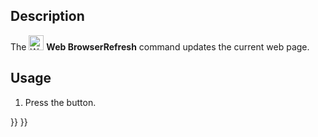 <languages/>
<translate>

<!--T:1-->
{{Docnav
|[[Web_BrowserNext|BrowserNext]]
|[[Web_BrowserStop|BrowserStop]]
|[[Web_Workbench|Web]]
|IconL=Web_BrowserNext.svg
|IconR=Web_BrowserStop.svg
|IconC=Workbench_Web.svg
}}

<!--T:2-->
{{GuiCommand
|Name=Web BrowserRefresh
|MenuLocation=
|Workbenches=[[Web_Workbench|Web]], [[Start_Workbench|Start]]
|SeeAlso=
}}

==Description== <!--T:3-->

<!--T:4-->
The [[Image:Web_BrowserRefresh.svg|24px]] '''Web BrowserRefresh''' command updates the current web page.

==Usage== <!--T:5-->

<!--T:6-->
# Press the {{Button|[[Image:Web_BrowserRefresh.svg|16px]] [[Web_BrowserRefresh|Refresh web page]]}} button.


<!--T:7-->
{{Docnav
|[[Web_BrowserNext|BrowserNext]]
|[[Web_BrowserStop|BrowserStop]]
|[[Web_Workbench|Web]]
|IconL=Web_BrowserNext.svg
|IconR=Web_BrowserStop.svg
|IconC=Workbench_Web.svg
}}

</translate>
{{Web Tools navi{{#translation:}}}}
{{Userdocnavi{{#translation:}}}}